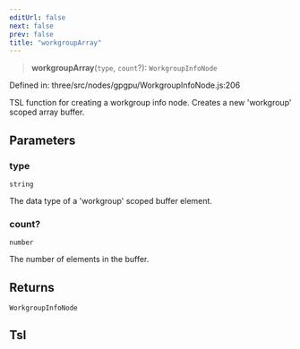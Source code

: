 ```yaml
---
editUrl: false
next: false
prev: false
title: "workgroupArray"
---
```


> **workgroupArray**(`type`, `count`?): `WorkgroupInfoNode`

Defined in: three/src/nodes/gpgpu/WorkgroupInfoNode.js:206

TSL function for creating a workgroup info node.
Creates a new 'workgroup' scoped array buffer.

## Parameters

### type

`string`

The data type of a 'workgroup' scoped buffer element.

### count?

`number`

The number of elements in the buffer.

## Returns

`WorkgroupInfoNode`

## Tsl

